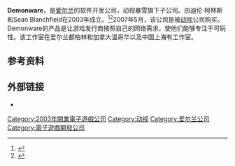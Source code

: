{{NoteTA
| G1=Games
}}
{{Infobox company
| name = Demonware, Inc.
| logo =
| caption =
| type = [[动视|动视]]旗下子公司
| foundation = 2003 <!-- this parameter modifies "Founded" -->
| founder = Dylan Collins and Sean Blanchfield
| location = 爱尔兰都柏林
| key_people =
| industry =
| products = [[Middleware|Middleware]]
| owner = [[动视暴雪|动视暴雪]]
| num_employees = 177
| parent = [[动视|动视]]
| homepage = {{url|http://www.demonware.net/}}
}}

'''Demonware'''，是[[爱尔兰|爱尔兰]]的软件开发公司，动视暴雪旗下子公司。由迪伦·柯林斯和Sean Blanchfield在2003年成立。<ref>{{cite web |url=http://www.gamedevelopers.ie/features/viewfeature.php?article=130 |title=Game Developers Ireland - Irish Game Development Community |publisher=Gamedevelopers.ie |date= |accessdate=2012-05-11 |deadurl=yes |archiveurl=https://web.archive.org/web/20120214163106/http://www.gamedevelopers.ie/features/viewfeature.php?article=130 |archivedate=2012-02-14 }}</ref><ref name="deal">{{cite web |author= |url=http://www.gamesindustry.biz/articles/activision-confirms-demonware-acquisition |title=Activision confirms Demonware acquisition | GamesIndustry International |publisher=Gamesindustry.biz |date=2007-03-06 |accessdate=2012-05-11 |archive-date=2016-01-01 |archive-url=https://web.archive.org/web/20160101231049/http://www.gamesindustry.biz/articles/activision-confirms-demonware-acquisition |dead-url=no }}</ref>2007年5月，该公司是被[[动视|动视]]公司购买。 Demonware的产品是让游戏发行商按照自己的网络需求，使他们能够专注于可玩性。该工作室在爱尔兰都柏林和加拿大温哥华以及中国上海有工作室。

== 参考资料 ==
{{Reflist}}

== 外部链接 ==

* {{Official website|http://www.demonware.net/}}
{{动视}}
{{DEFAULTSORT:Demonware}}
[[Category:2003年開業電子遊戲公司|Category:2003年開業電子遊戲公司]]
[[Category:动视|Category:动视]]
[[Category:爱尔兰公司|Category:爱尔兰公司]]
[[Category:電子遊戲開發公司|Category:電子遊戲開發公司]]

{{activision-stub}}